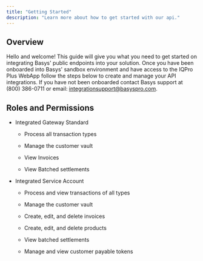 ```yaml
---
title: "Getting Started"
description: "Learn more about how to get started with our api."
---
```


## Overview

Hello and welcome! This guide will give you what you need to get started on integrating Basys' public endpoints into your solution. Once you have been onboarded into Basys' sandbox environment and have access to the IQPro Plus WebApp follow the steps below to create and manage your API integrations. If you have not been onboarded contact Basys support at (800) 386-0711 or email: [integrationsupport@basyspro.com](mailto:integrationsupport@basyspro.com).

## Roles and Permissions

* Integrated Gateway Standard

  * Process all transaction types

  * Manage the customer vault

  * View Invoices

  * View Batched settlements

* Integrated Service Account

  * Process and view transactions of all types

  * Manage the customer vault

  * Create, edit, and delete invoices

  * Create, edit, and delete products

  * View batched settlements

  * Manage and view customer payable tokens